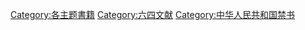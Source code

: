[[Category:各主题書籍|Category:各主题書籍]]
[[Category:六四文献|Category:六四文献]]
[[Category:中华人民共和国禁书|Category:中华人民共和国禁书]]